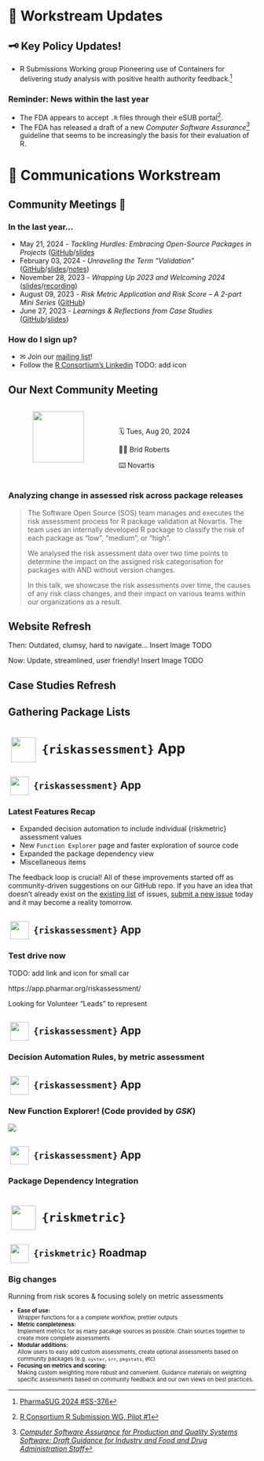 # 📜 Workstream Updates {transition="slide-in none"}

## 🗝 Key Policy Updates!

- R Submissions Working group Pioneering use of Containers for delivering
  study analysis with positive health authority feedback.[^pharmasug]

### Reminder: News within the last year
  
- The FDA appears to accept `.R` files through their eSUB portal[^esub].
- The FDA has released a draft of a new _Computer Software Assurance[^csa]_ guideline
  that seems to be increasingly the basis for their evaluation of R.

[^pharmasug]: [PharmaSUG 2024 #SS-376](https://www.pharmasug.org/us/2024/papers.html#SS-376)
[^esub]: [R Consortium R Submission WG, Pilot #1](https://github.com/RConsortium/submissions-pilot1)
[^csa]: [_Computer Software Assurance for Production and Quality Systems Software: Draft Guidance for Industry and Food and Drug Administration Staff_](https://www.fda.gov/media/161521/download)

# 📣 Communications Workstream

## Community Meetings 📆

### In the last year...
- May 21, 2024 - *Tackling Hurdles: Embracing Open-Source Packages in Projects* ([GitHub](https://github.com/pharmaR/events/tree/main/community_meetings/2024-05-21)/[slides](https://github.com/pharmaR/events/blob/main/community_meetings/2024-05-21/RvalHub_2024May_Community_meeting.pdf/[notes](https://github.com/pharmaR/events/blob/main/community_meetings/2024-05-21/21MAY2024_community_meeting_notes.md))
- February 03, 2024 - *Unraveling the Term “Validation”* ([GitHub](https://github.com/pharmaR/events/tree/main/community_meetings/2024-02-20)/[slides](https://github.com/pharmaR/events/blob/main/community_meetings/2024-02-20/RvalHub_2024Feb_Community_meeting.pdf)/[notes](https://github.com/pharmaR/events/blob/main/community_meetings/2024-02-20/RvalHub_2024Feb_Community_meeting_notes.txt))
- November 28, 2023 - *Wrapping Up 2023 and Welcoming 2024* ([slides](https://docs.google.com/presentation/d/1iq2HzcjVYGnR5sf-rgLZzxnGwMnrDlJJNJmziwfX3j0/edit#slide=id.g1e185ace86d_0_153)/[recording](https://www.youtube.com/watch?v=_r5x-baN76E&t=3s))
- August 09, 2023 - *Risk Metric Application and Risk Score – A 2-part Mini Series* ([GitHub](https://github.com/pharmaR/events/tree/main/community_meetings/2023-08-09_riskmetric_riskassessment_series))
- June 27, 2023 - *Learnings & Reflections from Case Studies* ([GitHub](https://github.com/pharmaR/events/tree/main/community_meetings/2023-06-27)/[slides](https://github.com/pharmaR/events/blob/main/community_meetings/2023-06-27/community_mtg_6_27_2023.pdf))

### How do I sign up?
- ✉ Join our [mailing list](https://lists.r-consortium.org/g/RConsortium-Validation-Hub)!
- Follow the [R Consortium's Linkedin](https://www.linkedin.com/company/r-consortium/posts/) TODO: add icon


## Our Next Community Meeting


:::: {.columns}

::: {.column width="30%"}
![](resources/brid_roberts.jpg){height="7.4em" style="margin-left:50px"}
:::
::: {.column width="45%"}

<br>

🗓️ Tues, Aug 20, 2024

👩‍🦰 Bríd Roberts

⌨️ Novartis

:::
::::

### Analyzing change in assessed risk across package releases 

> The Software Open Source (SOS) team manages and executes the risk assessment process for R package validation at Novartis. The team uses an internally developed R package to classify the risk of each package as "low", "medium", or "high".
> 
> We analysed the risk assessment data over two time points to determine the impact on the assigned risk categorisation for packages with AND without version changes. 
> 
> In this talk, we showcase the risk assessments over time, the causes of any risk class changes, and  their impact on various teams within our organizations as a result.


## Website Refresh

Then:
Outdated, clumsy, hard to navigate...
Insert Image TODO

Now:
Update, streamlined, user friendly!
Insert Image TODO


## Case Studies Refresh



## Gathering Package Lists



# ![](resources/riskassessment.png){height="1.8em" width="1.8em" style="margin: 0 0.2em; object-fit: contain;vertical-align: middle;"} `{riskassessment}` App

## ![](resources/riskassessment.png){height="1.8em" width="1.8em" style="margin: 0 0.2em; object-fit: contain;vertical-align: middle;"} `{riskassessment}` App

### Latest Features Recap

* Expanded decision automation to include individual {riskmetric} assessment values
* New `Function Explorer` page and faster exploration of source code
* Expanded the package dependency view
* Miscellaneous items
  
The feedback loop is crucial! All of these improvements started off as community-driven suggestions on our GitHub repo. If you have an idea that doesn't already exist on the [existing list](https://github.com/pharmaR/riskassessment/issues) of issues, [submit a new issue](https://github.com/pharmaR/riskassessment/issues/new) today and it may become a reality tomorrow.
  
## ![](resources/riskassessment.png){height="1.8em" width="1.8em" style="margin: 0 0.2em; object-fit: contain;vertical-align: middle;"} `{riskassessment}` App

### Test drive now
TODO: add link and icon for small car

https://app.pharmar.org/riskassessment/

Looking for Volunteer "Leads" to represent

## ![](resources/riskassessment.png){height="1.8em" width="1.8em" style="margin: 0 0.2em; object-fit: contain;vertical-align: middle;"} `{riskassessment}` App

### Decision Automation Rules, by metric assessment

## ![](resources/riskassessment.png){height="1.8em" width="1.8em" style="margin: 0 0.2em; object-fit: contain;vertical-align: middle;"} `{riskassessment}` App

### New Function Explorer! (Code provided by _GSK_)

![](resources/riskassessment-function-explorer.png){.r-stretch .center style="display: block; margin: auto;"}

## ![](resources/riskassessment.png){height="1.8em" width="1.8em" style="margin: 0 0.2em; object-fit: contain;vertical-align: middle;"} `{riskassessment}` App

### Package Dependency Integration

# ![](resources/riskmetric.png){height="1.8em" width="1.8em" style="margin: 0 0.2em; object-fit: contain;vertical-align: middle;"} `{riskmetric}`

## ![](resources/riskmetric.png){height="1.8em" width="1.8em" style="margin: 0 0.2em; object-fit: contain;vertical-align: middle;"} `{riskmetric}` Roadmap

### Big changes
Running from risk scores & focusing solely on metric assessments

::: { style="font-size:0.8em" }
- **Ease of use:**  
  Wrapper functions for a a complete workflow, prettier outputs
- **Metric completeness:**  
  Implement metrics for as many pacakge sources as possible. Chain sources 
  together to create more complete assessments
- **Modular additions:**  
  Allow users to easy add custom assessments, create optional assessments 
  based on community packages (e.g. `oyster`, `srr`, `pkgstats`, etc)
- **Focusing on metrics and scoring:**  
  Making custom weighting more robust and convenient. Guidance materials on 
  weighting specific assessments based on community feedback and our own views 
  on best practices.
:::

